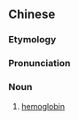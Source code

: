 {{also|血红蛋白}}
==Chinese==
{{zh-forms|s=血红蛋白|type=112}}
{{wikipedia|lang=zh|血紅蛋白}}

===Etymology===
{{zh-compound|血|紅|蛋白|blood, hemo-|red|protein}}

===Pronunciation===
{{zh-pron
|m=血hóngdànbái
|cat=n
}}

===Noun===
{{zh-noun}}

# {{lb|zh|biochemistry}} [[hemoglobin]]